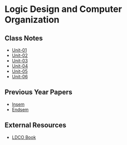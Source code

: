 # Logic Design and Computer Organization

## Class Notes

- [Unit-01](https://drive.google.com/drive/u/0/folders/13HFS-jvL6ssJjipdNwtZuT3qYBHILxm4)
- [Unit-02](https://drive.google.com/drive/u/0/folders/1Hah5JslJGx_plUGurXyg-k73H93OFBbv)
- [Unit-03](https://drive.google.com/drive/u/0/folders/1U0CycGt4_Iv18NkC1zsnpERQlHg3OQDM)
- [Unit-04](https://drive.google.com/drive/u/0/folders/1B4WCy71mAjvsS11YXGXLRUhM0KokZQYT)
- [Unit-05](https://drive.google.com/drive/u/0/folders/1WKF8jns5nveHqg7wZWpzQB13hmAaIYNB)
- [Unit-06](https://drive.google.com/drive/u/0/folders/1l164gVN0lmcX-UqEevpZtzifuvxsCW51)

## Previous Year Papers

- [Insem](https://drive.google.com/drive/folders/1SLhTGCYbGvzsO3A90GgWzMaRkJuXLefb)
- [Endsem](https://drive.google.com/drive/folders/1SNaEs9T1zjgGhOBDW1dNoiL_pnfQMvlg)

## External Resources

- [LDCO Book](https://drive.google.com/drive/u/0/folders/1VcTh3VkZHCdrdPfGZE6wyxVQGeFFGMp8)
